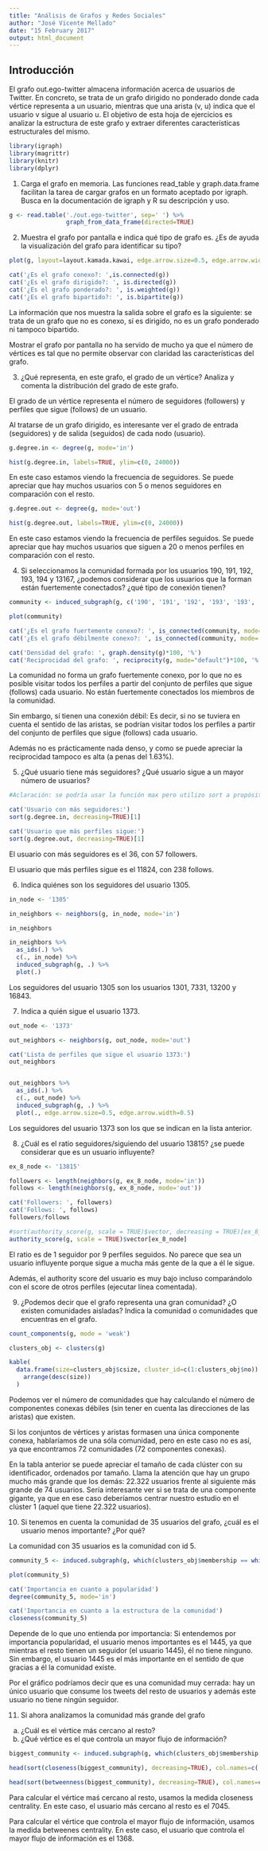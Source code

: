 ```yaml
---
title: "Análisis de Grafos y Redes Sociales"
author: "José Vicente Mellado"
date: "15 February 2017"
output: html_document
---
```


## Introducción

El	 grafo	 out.ego-twitter almacena	 información	 acerca	 de	 usuarios	 de	 Twitter.	 En	 concreto,	 se	 trata	 de	 un	grafo	 dirigido	 no	 ponderado	 donde	 cada	 vértice	 representa	a	 un	usuario,	mientras	que	una	arista	(v, u) indica	que	el	usuario	v sigue	al	usuario	u. El	objetivo	 de	 esta	 hoja	 de	 ejercicios	 es	 analizar	 la	 estructura	 de	 este	 grafo	 y	 extraer	 diferentes	características	estructurales	del	mismo.

```r
library(igraph)
library(magrittr)
library(knitr)
library(dplyr)
```

1. Carga el grafo en memoria. Las funciones read_table y graph.data.frame facilitan la tarea de cargar grafos en un formato aceptado por igraph. Busca en la documentación de igraph y R su descripción y uso.

```r
g <- read.table('./out.ego-twitter', sep=' ') %>%
                graph_from_data_frame(directed=TRUE)
```

2. Muestra	 el	 grafo	 por	 pantalla e	 indica	 qué	 tipo	 de	 grafo	 es.	 ¿Es	 de	 ayuda	 la	 visualización	del	grafo para	identificar	su	tipo?

```r
plot(g, layout=layout.kamada.kawai, edge.arrow.size=0.5, edge.arrow.width=0.5, vertex.size=0.5, vertex.label.cex=0.5, vertex.label=NA) 

cat('¿Es el grafo conexo?: ',is.connected(g))
cat('¿Es el grafo dirigido?: ', is.directed(g))
cat('¿Es el grafo ponderado?: ', is.weighted(g))
cat('¿Es el grafo bipartido?: ', is.bipartite(g))
```

La información que nos muestra la salida sobre el grafo es la siguiente: se trata de un grafo que no es conexo, sí es dirigido, no es un grafo ponderado ni tampoco bipartido.

Mostrar el grafo por pantalla no ha servido de mucho ya que el número de vértices es tal que no permite observar con claridad las características del grafo. 


3. ¿Qué	 representa,	 en	 este	 grafo,	 el	 grado	 de	 un	 vértice?	 Analiza y	 comenta	 la	distribución	del	grado	de	este	grafo.


El grado de un vértice representa el número de seguidores (followers) y perfiles que sigue (follows) de un usuario.

Al tratarse de un grafo dirigido, es interesante ver el grado de entrada (seguidores) y de salida (seguidos) de cada nodo (usuario).

```r
g.degree.in <- degree(g, mode='in')

hist(g.degree.in, labels=TRUE, ylim=c(0, 24000))
```

En este caso estamos viendo la frecuencia de seguidores. Se puede apreciar que hay muchos usuarios con 5 o menos seguidores en comparación con el resto.

```r
g.degree.out <- degree(g, mode='out')

hist(g.degree.out, labels=TRUE, ylim=c(0, 24000))
```

En este caso estamos viendo la frecuencia de perfiles seguidos. Se puede apreciar que hay muchos usuarios que siguen a 20 o menos perfiles en comparación con el resto.


4. Si	seleccionamos	la	comunidad	 formada	por	los	usuarios	190,	191,	192,	193,	194	y	13167,	 ¿podemos	 considerar	 que	 los	 usuarios	 que	 la	 forman	 están	 fuertemente	conectados?	¿qué	tipo	de	conexión	tienen?

```r
community <- induced_subgraph(g, c('190', '191', '192', '193', '193', '194', '13167'))

plot(community)

cat('¿Es el grafo fuertemente conexo?: ', is_connected(community, mode='strong'))
cat('¿Es el grafo débilmente conexo?: ', is_connected(community, mode='weak'))

cat('Densidad del grafo: ', graph.density(g)*100, '%')
cat('Reciprocidad del grafo: ', reciprocity(g, mode="default")*100, '%')
```

La comunidad no forma un grafo fuertemente conexo, por lo que no es posible visitar todos los perfiles a partir del conjunto de perfiles que sigue (follows) cada usuario. No están fuertemente conectados los miembros de la comunidad.

Sin embargo, sí tienen una conexión débil: Es decir, si no se tuviera en cuenta el sentido de las aristas, se podrían visitar todos los perfiles a partir del conjunto de perfiles que sigue (follows) cada usuario. 

Además no es prácticamente nada denso, y como se puede apreciar la reciprocidad tampoco es alta (a penas del 1.63%).


5. ¿Qué	 usuario	 tiene	 más	 seguidores?	 ¿Qué	 usuario	 sigue	 a	 un	 mayor	 número	 de	usuarios?

```r
#Aclaración: se podría usar la función max pero utilizo sort a propósito para ver también el identificador

cat('Usuario con más seguidores:')
sort(g.degree.in, decreasing=TRUE)[1]

cat('Usuario que más perfiles sigue:')
sort(g.degree.out, decreasing=TRUE)[1]
```

El usuario con más seguidores es el 36, con 57 followers.

El usuario que más perfiles sigue es el 11824, con 238 follows.


6. Indica	quiénes	son	los	seguidores	del	usuario	1305.

```r
in_node <- '1305'

in_neighbors <- neighbors(g, in_node, mode='in')

in_neighbors

in_neighbors %>%
  as_ids(.) %>%
  c(., in_node) %>%
  induced_subgraph(g, .) %>%
  plot(.)
```

Los seguidores del usuario 1305 son los usuarios 1301, 7331, 13200 y 16843.


7. Indica	a	quién	sigue	el	usuario	1373.

```r
out_node <- '1373'

out_neighbors <- neighbors(g, out_node, mode='out')

cat('Lista de perfiles que sigue el usuario 1373:')
out_neighbors


out_neighbors %>%
  as_ids(.) %>%
  c(., out_node) %>%
  induced_subgraph(g, .) %>%
  plot(., edge.arrow.size=0.5, edge.arrow.width=0.5)
```

Los seguidores del usuario 1373 son los que se indican en la lista anterior.


8. ¿Cuál	es	el	ratio	seguidores/siguiendo	del	usuario	13815? ¿se	puede	considerar	que	es	un	usuario	influyente?

```r
ex_8_node <- '13815'

followers <- length(neighbors(g, ex_8_node, mode='in'))
follows <- length(neighbors(g, ex_8_node, mode='out'))

cat('Followers: ', followers)
cat('Follows: ', follows)
followers/follows

#sort(authority_score(g, scale = TRUE)$vector, decreasing = TRUE)[ex_8_node]
authority_score(g, scale = TRUE)$vector[ex_8_node]
```

El ratio es de 1 seguidor por 9 perfiles seguidos. No parece que sea un usuario influyente porque sigue a mucha más gente de la que a él le sigue. 

Además, el authority score del usuario es muy bajo incluso comparándolo con el score de otros perfiles (ejecutar línea comentada).


9. ¿Podemos	 decir	 que	 el	 grafo	 representa	 una	 gran	 comunidad? ¿O	 existen	comunidades	 aisladas?	 Indica	 la	 comunidad	 o	 comunidades	 que	 encuentras	 en	 el	grafo.

```r
count_components(g, mode = 'weak')

clusters_obj <- clusters(g)

kable(
  data.frame(size=clusters_obj$csize, cluster_id=c(1:clusters_obj$no)) %>% 
    arrange(desc(size))
  )
```

Podemos ver el número de comunidades que hay calculando el número de componentes conexas débiles (sin tener en cuenta las direcciones de las aristas) que existen.

Si los conjuntos de vértices y aristas formasen una única componente conexa, hablaríamos de una sóla comunidad, pero en este caso no es así, ya que encontramos 72 comunidades (72 componentes conexas). 

En la tabla anterior se puede apreciar el tamaño de cada clúster con su identificador, ordenados por tamaño. Llama la atención que hay un grupo mucho más grande que los demás: 22.322 usuarios frente al siguiente más grande de 74 usuarios. Sería interesante ver si se trata de una componente gigante, ya que en ese caso deberíamos centrar nuestro estudio en el clúster 1 (aquel que tiene 22.322 usuarios). 

10. Si	tenemos	en	cuenta	la	comunidad de	35	usuarios del	grafo,	¿cuál	es	el	usuario	menos	importante?	¿Por	qué?

La comunidad con 35 usuarios es la comunidad con id 5.

```r
community_5 <- induced.subgraph(g, which(clusters_obj$membership == which(clusters_obj$csize == 35)))

plot(community_5)

cat('Importancia en cuanto a popularidad')
degree(community_5, mode='in')

cat('Importancia en cuanto a la estructura de la comunidad')
closeness(community_5)
```

Depende de lo que uno entienda por importancia: Si entendemos por importancia popularidad, el usuario menos importantes es el 1445, ya que mientras el resto tienen un seguidor (el usuario 1445), él no tiene ninguno. Sin embargo, el usuario 1445 es el más importante en el sentido de que gracias a él la comunidad existe.

Por el gráfico podríamos decir que es una comunidad muy cerrada: hay un único usuario que consume los tweets del resto de usuarios y además este usuario no tiene ningún seguidor.


11. Si	ahora	analizamos	la	comunidad	más	grande	del	grafo
a. ¿Cuál	es	el	vértice	más	cercano	al	resto?
b. ¿Qué	vértice	es	el	que	controla	un	mayor	flujo	de	información?

```r
biggest_community <- induced.subgraph(g, which(clusters_obj$membership == which.max(clusters_obj$csize)))

head(sort(closeness(biggest_community), decreasing=TRUE), col.names=c('Usuario y closeness centrality'))

head(sort(betweenness(biggest_community), decreasing=TRUE), col.names=c('Usuario y betweeness centrality'))
```

Para calcular el vértice maś cercano al resto, usamos la medida closeness centrality. En este caso, el usuario más cercano al resto es el 7045.

Para calcular el vértice que controla el mayor flujo de información, usamos la medida betweenes centrality. En este caso, el usuario que controla el mayor flujo de información es el 1368.